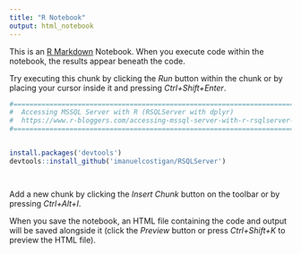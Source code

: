 ```yaml
---
title: "R Notebook"
output: html_notebook
---
```


This is an [R Markdown](http://rmarkdown.rstudio.com) Notebook. When you execute code within the notebook, the results appear beneath the code. 

Try executing this chunk by clicking the *Run* button within the chunk or by placing your cursor inside it and pressing *Ctrl+Shift+Enter*. 

```r
#================================================================================
#  Accessing MSSQL Server with R (RSQLServer with dplyr)
#  https://www.r-bloggers.com/accessing-mssql-server-with-r-rsqlserver-with-dplyr/
#================================================================================


install.packages('devtools')
devtools::install_github('imanuelcostigan/RSQLServer')




```

Add a new chunk by clicking the *Insert Chunk* button on the toolbar or by pressing *Ctrl+Alt+I*.

When you save the notebook, an HTML file containing the code and output will be saved alongside it (click the *Preview* button or press *Ctrl+Shift+K* to preview the HTML file).
